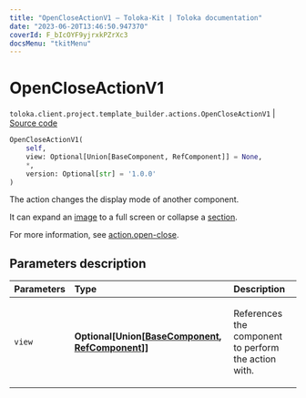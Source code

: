 ```yaml
---
title: "OpenCloseActionV1 — Toloka-Kit | Toloka documentation"
date: "2023-06-20T13:46:50.947370"
coverId: F_bIcOYF9yjrxkPZrXc3
docsMenu: "tkitMenu"
---
```


# OpenCloseActionV1

`toloka.client.project.template_builder.actions.OpenCloseActionV1` | [Source code](https://github.com/Toloka/toloka-kit/blob/v1.2.0/src/client/project/template_builder/actions.py#L88)

```python
OpenCloseActionV1(
    self,
    view: Optional[Union[BaseComponent, RefComponent]] = None,
    *,
    version: Optional[str] = '1.0.0'
)
```

The action changes the display mode of another component.

It can expand an [image](/docs/toloka-kit/reference/toloka.client.project.template_builder.view.ImageViewV1) to a full screen
or collapse a [section](/docs/toloka-kit/reference/toloka.client.project.template_builder.view.CollapseViewV1).

For more information, see [action.open-close](/docs/template-builder/reference/action.open-close).

## Parameters description

| Parameters | Type | Description |
| :----------| :----| :-----------|
`view`|**Optional\[Union\[[BaseComponent](/docs/toloka-kit/reference/toloka.client.project.template_builder.base.BaseComponent), [RefComponent](/docs/toloka-kit/reference/toloka.client.project.template_builder.base.RefComponent)\]\]**|<p>References the component to perform the action with.</p>